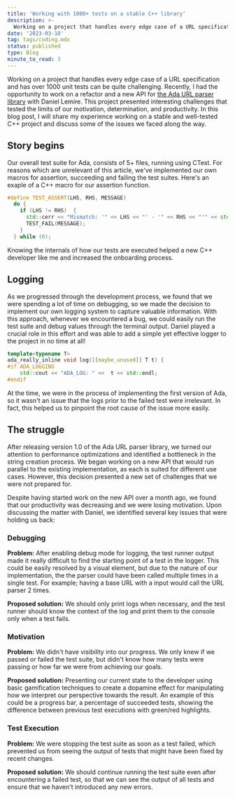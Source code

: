 ```yaml
---
title: 'Working with 1000+ tests on a stable C++ library'
description: >-
  Working on a project that handles every edge case of a URL specification and has over 1000 unit tests can be quite challenging. Recently, I had the opportunity to work on a refactor and a new API for the Ada URL Parser.
date: '2023-03-18'
tag: tags/coding.mdx
status: published
type: Blog
minute_to_read: 3
---
```


Working on a project that handles every edge case of a URL specification and has over 1000 unit tests can be quite challenging. Recently, I had the opportunity to work on a refactor and a new API for [the Ada URL parser library](https://github.com/ada-url/ada?ref=yagiz.co) with Daniel Lemire. This project presented interesting challenges that tested the limits of our motivation, determination, and productivity. In this blog post, I will share my experience working on a stable and well-tested C++ project and discuss some of the issues we faced along the way.

## Story begins

Our overall test suite for Ada, consists of 5+ files, running using CTest. For reasons which are unrelevant of this article, we've implemented our own macros for assertion, succeeding and failing the test suites. Here's an exaple of a C++ macro for our assertion function.

```cpp title="Definition of the TEST_ASSERT macro"
#define TEST_ASSERT(LHS, RHS, MESSAGE)                                         \
  do {                                                                         \
    if (LHS != RHS)  {                                                         \
      std::cerr << "Mismatch: '" << LHS << "' - '" << RHS << "'" << std::endl; \
      TEST_FAIL(MESSAGE);                                                      \
    }                                                                          \
  } while (0);
```

Knowing the internals of how our tests are executed helped a new C++ developer like me and increased the onboarding process.

## Logging

As we progressed through the development process, we found that we were spending a lot of time on debugging, so we made the decision to implement our own logging system to capture valuable information. With this approach, whenever we encountered a bug, we could easily run the test suite and debug values through the terminal output. Daniel played a crucial role in this effort and was able to add a simple yet effective logger to the project in no time at all!

```cpp title="Definition of our internal log function"
template<typename T>
ada_really_inline void log([[maybe_unused]] T t) {
#if ADA_LOGGING
    std::cout << "ADA_LOG: " <<  t << std::endl;
#endif
```

At the time, we were in the process of implementing the first version of Ada, so it wasn't an issue that the logs prior to the failed test were irrelevant. In fact, this helped us to pinpoint the root cause of the issue more easily.

## The struggle

After releasing version 1.0 of the Ada URL parser library, we turned our attention to performance optimizations and identified a bottleneck in the string creation process. We began working on a new API that would run parallel to the existing implementation, as each is suited for different use cases. However, this decision presented a new set of challenges that we were not prepared for.

Despite having started work on the new API over a month ago, we found that our productivity was decreasing and we were losing motivation. Upon discussing the matter with Daniel, we identified several key issues that were holding us back:

### Debugging

**Problem:** After enabling debug mode for logging, the test runner output made it really difficult to find the starting point of a test in the logger. This could be easily resolved by a visual element, but due to the nature of our implementation, the the parser could have been called multiple times in a single test. For example; having a base URL with a input would call the URL parser 2 times.

**Proposed solution:** We should only print logs when necessary, and the test runner should know the context of the log and print them to the console only when a test fails.

### Motivation

**Problem:** We didn't have visibility into our progress. We only knew if we passed or failed the test suite, but didn't know how many tests were passing or how far we were from achieving our goals.

**Proposed solution:** Presenting our current state to the developer using basic gamification techniques to create a dopamine effect for manipulating how we interpret our perspective towards the result. An example of this could be a progress bar, a percentage of succeeded tests, showing the difference between previous test executions with green/red highlights.

### Test Execution

**Problem:** We were stopping the test suite as soon as a test failed, which prevented us from seeing the output of tests that might have been fixed by recent changes.

**Proposed solution:** We should continue running the test suite even after encountering a failed test, so that we can see the output of all tests and ensure that we haven't introduced any new errors.
